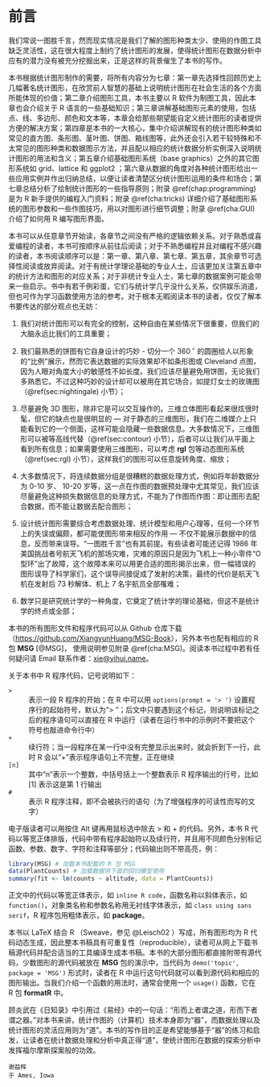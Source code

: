 \mainmatter

# 前言 {#forword .unnumbered}

我们常说一图胜千言，然而现实情况是我们了解的图形种类太少、使用的作图工具缺乏灵活性，这在很大程度上制约了统计图形的发展，使得统计图形在数据分析中应有的潜力没有被充分挖掘出来，正是这样的背景催生了本书的写作。

本书根据统计图形制作的需要，将所有内容分为七章：第一章先选择性回顾历史上几幅著名统计图形，在欣赏前人智慧的基础上说明统计图形在社会生活的各个方面所能体现的价值；第二章介绍图形工具，本书主要以 R 软件为制图工具，因此本章也会介绍关于 R 语言的一些基础知识；第三章讲解基础图形元素的使用，包括点、线、多边形、颜色和文本等，本章会给那些期望能自定义统计图形的读者提供方便的解决方案；第四章是本书的一大核心，集中介绍讲解现有的统计图形种类如常见的直方图、条形图、茎叶图、饼图、箱线图等，此外还会引入若干较特殊和不太常见的图形种类和数据图示方法，并且配以相应的统计数据分析实例深入说明统计图形的用法和含义；第五章介绍基础图形系统（base graphics）之外的其它图形系统如 grid、lattice 和 ggplot2 ；第六章从数据的角度对各种统计图形给出一些应用实例并作出归纳总结，以便让读者清楚区分统计图形运用的条件和场合；第七章总结分析了绘制统计图形的一些指导原则；附录 \@ref(chap:programming) 是为 R 新手提供的编程入门资料；附录 \@ref(cha:tricks) 详细介绍了基础图形系统的图形参数和一些作图技巧，用以对图形进行细节调整；附录 \@ref(cha:GUI) 介绍了如何用 R 编写图形界面。

本书可以从任意章节开始读，各章节之间没有严格的逻辑依赖关系。对于熟悉或喜爱编程的读者，本书可按顺序从前往后阅读；对于不熟悉编程并且对编程不感兴趣的读者，本书阅读顺序可以是：第一章、第八章、第七章、第五章，其余章节可选择性阅读或放弃阅读。对于有统计学理论基础的专业人士，应该更加关注第五章中的统计方法和图形的对应关系；对于非统计专业人士，第七章的数据案例可能会带来一些启示。书中有若干例彩蛋，它们与统计学几乎没什么关系，仅供娱乐消遣，但也可作为学习函数使用方法的参考。对于根本无暇阅读本书的读者，仅仅了解本书要传达的部分观点也无妨：

1. 我们对统计图形可以有完全的控制，这种自由在某些情况下很重要，但我们的大脑永远比我们的工具重要；

1. 我们最熟悉的饼图有它自身设计的巧妙 - 切分一个 $360\,^{\circ}$ 的圆圈给人以形象的“比例”展示，然而它表达数据的实际效果却不如条形图或 Cleveland 点图，因为人眼对角度大小的敏感性不如长度。我们应该尽量避免用饼图，无论我们多熟悉它。不过这种巧妙的设计却可以被用在其它场合，如提灯女士的玫瑰图（\@ref(sec:nightingale) 小节）；

1. 尽量避免 3D 图形，除非它是可以交互操作的。三维立体图形看起来很炫很时髦，但它的缺点也是很明显的 — 对于静态的三维图形，我们在二维媒介上只能看到它的一个侧面，这样可能会隐藏一些数据信息。大多数情况下，三维图形可以被等高线代替（\@ref(sec:contour) 小节），后者可以让我们从平面上看到所有信息；如果需要使用三维图形，可以考虑 **rgl** 包等动态图形系统（\@ref(sec:rgl) 小节），这样我们的图形可以任意旋转角度、缩放；

1. 大多数情况下，将连续数据分组是很糟糕的数据处理方式，例如将年龄数据分为 0-10 岁、 10-20 岁等，这一点在作图的数据预处理中尤其常见，我们应该尽量避免这种损失数据信息的处理方式，不能为了作图而作图：即让图形去配合数据，而不能让数据去配合图形；

1. 设计统计图形需要综合考虑数据处理、统计模型和用户心理等，任何一个环节上的失误或偏颇，都可能使图形带来相反的作用 — 不仅不能展示数据中的信息，反而带来误导。“一图胜千言”也有其前提。有些读者可能还记得 1986 年美国挑战者号航天飞机的那场灾难，灾难的原因只是因为飞机上一种小零件“O 型环”出了故障，这个故障本来可以用更合适的图形揭示出来，但一幅错误的图形误导了科学家们，这个误导间接促成了发射的决策，最终的代价是航天飞机在发射后 73 秒解体、机上 7 名宇航员全部罹难；

1. 数学只是研究统计学的一种角度，它奠定了统计学的理论基础，但这不是统计学的终点或全部；


本书的所有图形文件和程序代码可以从 Github 仓库下载（<https://github.com/XiangyunHuang/MSG-Book>），另外本书也配有相应的 R 包 **MSG** [@MSG]， 使用说明参见附录 \@ref(cha:MSG)。阅读本书过程中若有任何疑问请 Email 联系作者：<xie@yihui.name>。

关于本书中 R 程序代码，记号说明如下：

`>`
: 表示一段 R 程序的开始；在 R 中可以用 `options(prompt = '> ')` 设置程序行的起始符号，默认为“> ”；后文中只要遇到这个标记，则说明该标记之后的程序语句可以直接在 R 中运行（读者在运行书中的示例时不要把这个符号也敲进命令行中）

`+`
: 续行符；当一段程序在某一行中没有完整显示出来时，就会折到下一行，此时 R 会以“+”表示程序语句上不完整，正在继续 

`[n]` 
: 其中“n”表示一个整数，中括号括上一个整数表示 R 程序输出的行号，比如 [1] 表示这是第 1 行输出

`#`
: 表示 R 程序注释，即不会被执行的语句（为了增强程序的可读性而写的文字）

电子版读者可以用按住 Alt 键再用鼠标选中除去 > 和 + 的代码。另外，本书 R 代码以等宽正体排版，代码中带有程序起始符以及续行符，并且用不同颜色分别标记函数、参数、数字、字符和注释等部分；代码输出则不带高亮，例：

```r
library(MSG) # 加载本书配套的 R 包 MSG
data(PlantCounts) # 加载数据供下面的回归模型使用
summary(fit <- lm(counts ~ altitude, data = PlantCounts))
```

正文中的代码以等宽正体表示，如 `inline R code`，函数名称以斜体表示，如 `function()`，对象类名称和参数名称用无衬线字体表示，如 `class using sans serif`，R 程序包用粗体表示，如 **package**。

本书以 LaTeX 结合 R （Sweave，参见 @Leisch02 ）写成，所有图形均为 R 代码动态生成，因此整本书稿具有可重复性（reproducible），读者可从网上下载书稿源代码并配合适当的工具编译生成本书稿。本书的大部分图形都直接附带有源代码，少数图形的源代码被放在 **MSG** 包的演示中，当代码为 `demo('topic', package = 'MSG')` 形式时，读者在 R 中运行这句代码就可以看到源代码和相应的图形输出。当我们介绍一个函数的用法时，通常会使用一个 `usage()` 函数，它在 R 包 **formatR** 中。

顾炎武在《日知录》中引用过《易经》中的一句话：“形而上者谓之道，形而下者谓之器。”对本书来讲，统计作图的（计算机）技术本身即为“器”，而数据处理以及统计图形的灵活应用则为“道”。本书的写作目的正是希望能够基于“器”的练习和启发，让读者在统计数据处理和分析中真正得“道”，使统计图形在数据的探索分析中发挥福尔摩斯探案般的功效。

```block2
谢益辉  
于 Ames, Iowa
```
